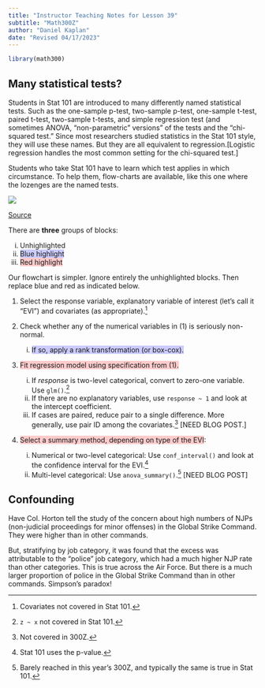 ```yaml
---
title: "Instructor Teaching Notes for Lesson 39"
subtitle: "Math300Z"
author: "Daniel Kaplan"
date: "Revised 04/17/2023"
---
```



```r
library(math300)
```

## Many statistical tests?

Students in Stat 101 are introduced to many differently named statistical tests. Such as the one-sample p-test, two-sample p-test, one-sample t-test, paired t-test, two-sample t-tests, and simple regression test (and sometimes ANOVA, "non-parametric" versions" of the tests and the "chi-squared test." Since most researchers studied statistics in the Stat 101 style, they will use these names. But they are all equivalent to regression.[Logistic regression handles the most common setting for the chi-squared test.]

Students who take Stat 101 have to learn which test applies in which circumstance. To help them, flow-charts are available, like this one where the lozenges are the named tests.

::: {.column-page-right}
![](highlighted-flowchart.png)

[Source](http://1.bp.blogspot.com/_2xiu9sB2sUM/Sb6W67TtNDI/AAAAAAAAAaU/YU5QIpviw54/s1600/page1.jpg)
:::

There are **three** groups of blocks:

i. Unhighlighted
ii. <span style="background:rgba(0,0,255,.2);">Blue highlight</span>
iii. <span style="background:rgba(255,0,0,.2);">Red highlight</span>


Our flowchart is simpler. Ignore entirely the unhighlighted blocks. Then replace blue and red as indicated below. 

1. Select the response variable, explanatory variable of interest (let's call it "EVI") and covariates (as appropriate).^[Covariates not covered in Stat 101.]

2. Check whether any of the numerical variables in (1) is seriously non-normal.
    i. <span style="background:rgba(0,0,255,.2);">If so, apply a rank transformation (or box-cox).</span>
    
3. <span style="background:rgba(255,0,0,.2);">Fit regression model using specification from (1).</span>
    i. If *response* is two-level categorical, convert to zero-one variable. Use `glm()`.^[`z ~ x` not covered in Stat 101.] 
    ii. If there are no explanatory variables, use `response ~ 1` and look at the intercept coefficient.
    iii. If cases are paired, reduce pair to a single difference. More generally, use pair ID among the covariates.^[Not covered in 300Z.] [NEED BLOG POST.]
    
4. <span style="background:rgba(255,0,0,.2);">Select a summary method, depending on type of the EVI</span>:
    i. Numerical or two-level categorical: Use `conf_interval()` and look at the confidence interval for the EVI.^[Stat 101 uses the p-value.]
    ii. Multi-level categorical: Use `anova_summary()`.^[Barely reached in this year's 300Z, and typically the same is true in Stat 101.] [NEED BLOG POST]


## Confounding

Have Col. Horton tell the study of the concern about high numbers of NJPs (non-judicial proceedings for minor offenses) in the Global Strike Command. They were higher than in other commands.

But, stratifying by job category, it was found that the excess was attributable to the "police" job category, which had a much higher NJP rate than other categories. This is true across the Air Force. But there is a much larger proportion of police in the Global Strike Command than in other commands.  Simpson's paradox!

